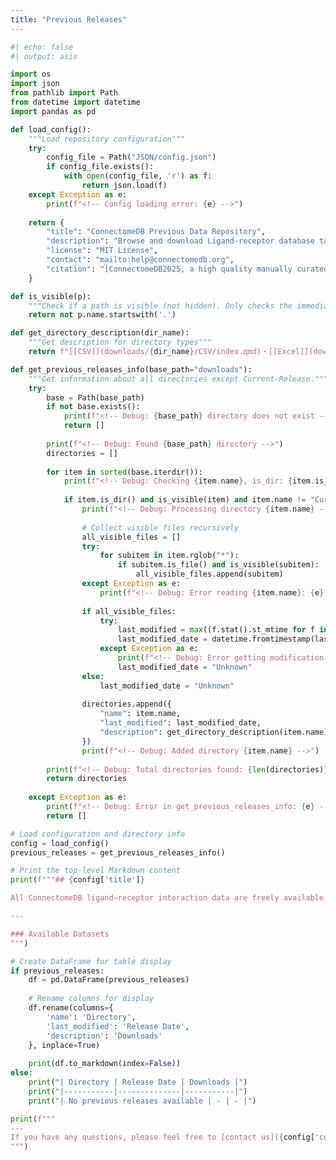 ```yaml
---
title: "Previous Releases"
---
```


```python
#| echo: false
#| output: asis

import os
import json
from pathlib import Path
from datetime import datetime
import pandas as pd

def load_config():
    """Load repository configuration"""
    try:
        config_file = Path("JSON/config.json")
        if config_file.exists():
            with open(config_file, 'r') as f:
                return json.load(f)
    except Exception as e:
        print(f"<!-- Config loading error: {e} -->")
    
    return {
        "title": "ConnectomeDB Previous Data Repository",
        "description": "Browse and download Ligand-receptor database tables across 14 most studied species.",
        "license": "MIT License",
        "contact": "mailto:help@connectomedb.org",
        "citation": "[ConnectomeDB2025, a high quality manually curated ligand-receptor database for cell-to-cell communication prediction](), P Liu, S Maezono et al. *Journal Title* **XX (YY)**, ZZZ (2025). DOI: 10.xxxx/xxxxx"
    }

def is_visible(p):
    """Check if a path is visible (not hidden). Only checks the immediate filename/dirname."""
    return not p.name.startswith('.')

def get_directory_description(dir_name):
    """Get description for directory types"""
    return f"[[CSV]](downloads/{dir_name}/CSV/index.qmd)・[[Excel]](downloads/{dir_name}/Excel/index.qmd)・[[JSON]](downloads/{dir_name}/JSON/index.qmd)"

def get_previous_releases_info(base_path="downloads"):
    """Get information about all directories except Current-Release."""
    try:
        base = Path(base_path)
        if not base.exists():
            print(f"<!-- Debug: {base_path} directory does not exist -->")
            return []
        
        print(f"<!-- Debug: Found {base_path} directory -->")
        directories = []
        
        for item in sorted(base.iterdir()):
            print(f"<!-- Debug: Checking {item.name}, is_dir: {item.is_dir()}, visible: {is_visible(item)}, not Current-Release: {item.name != 'Current-Release'} -->")
            
            if item.is_dir() and is_visible(item) and item.name != "Current-Release":
                print(f"<!-- Debug: Processing directory {item.name} -->")
                
                # Collect visible files recursively
                all_visible_files = []
                try:
                    for subitem in item.rglob("*"):
                        if subitem.is_file() and is_visible(subitem):
                            all_visible_files.append(subitem)
                except Exception as e:
                    print(f"<!-- Debug: Error reading {item.name}: {e} -->")
                
                if all_visible_files:
                    try:
                        last_modified = max((f.stat().st_mtime for f in all_visible_files), default=0)
                        last_modified_date = datetime.fromtimestamp(last_modified).strftime("%Y-%m-%d") if last_modified else "Unknown"
                    except Exception as e:
                        print(f"<!-- Debug: Error getting modification time for {item.name}: {e} -->")
                        last_modified_date = "Unknown"
                else:
                    last_modified_date = "Unknown"
                
                directories.append({
                    "name": item.name,
                    "last_modified": last_modified_date,
                    "description": get_directory_description(item.name)
                })
                print(f"<!-- Debug: Added directory {item.name} -->")
        
        print(f"<!-- Debug: Total directories found: {len(directories)} -->")
        return directories
        
    except Exception as e:
        print(f"<!-- Debug: Error in get_previous_releases_info: {e} -->")
        return []

# Load configuration and directory info
config = load_config()
previous_releases = get_previous_releases_info()

# Print the top-level Markdown content
print(f"""## {config['title']}

All ConnectomeDB ligand–receptor interaction data are freely available under the MIT License and are provided AS IS, without any warranty. Please use the file navigator below to browse and download previous database tables provided for backward compatibility. For the current (<u>recommended</u>) data release, please click [here](downloads.qmd).

---

### Available Datasets
""")

# Create DataFrame for table display
if previous_releases:
    df = pd.DataFrame(previous_releases)
    
    # Rename columns for display
    df.rename(columns={
        'name': 'Directory', 
        'last_modified': 'Release Date', 
        'description': 'Downloads'
    }, inplace=True)
    
    print(df.to_markdown(index=False))
else:
    print("| Directory | Release Date | Downloads |")
    print("|-----------|--------------|-----------|")
    print("| No previous releases available | - | - |")

print(f"""
---
If you have any questions, please feel free to [contact us]({config['contact']}). If you are using ConnectomeDB, please cite: {config['citation']}
""")
```